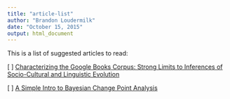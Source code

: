 ```yaml
---
title: "article-list"
author: "Brandon Loudermilk"
date: "October 15, 2015"
output: html_document
---
```


This is a list of suggested articles to read:

 [ ] [Characterizing the Google Books Corpus: Strong Limits to Inferences of Socio-Cultural and Linguistic Evolution](http://www.plosone.org/article/Authors/info:doi/10.1371/journal.pone.0137041)

 [ ] [A Simple Intro to Bayesian Change Point Analysis](http://www.r-bloggers.com/a-simple-intro-to-bayesian-change-point-analysis/)
